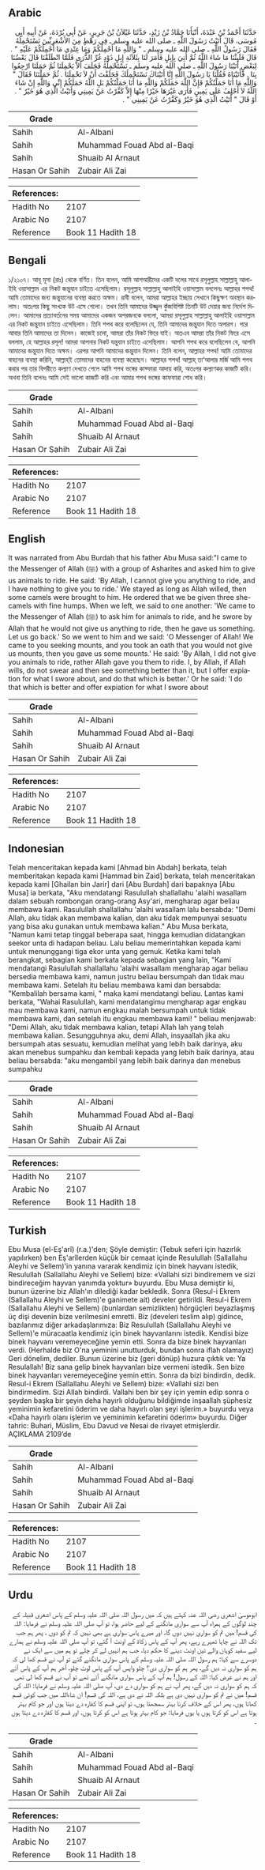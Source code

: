 ## Arabic


<div dir="rtl" lang="ar" style={{fontSize:'larger',backgroundColor:'#f8f9fa',padding:20}}>
حَدَّثَنَا أَحْمَدُ بْنُ عَبْدَةَ، أَنْبَأَنَا حَمَّادُ بْنُ زَيْدٍ، حَدَّثَنَا غَيْلاَنُ بْنُ جَرِيرٍ، عَنْ أَبِي بُرْدَةَ، عَنْ أَبِيهِ أَبِي مُوسَى، قَالَ أَتَيْتُ رَسُولَ اللَّهِ ـ صلى الله عليه وسلم ـ فِي رَهْطٍ مِنَ الأَشْعَرِيِّينَ نَسْتَحْمِلُهُ فَقَالَ رَسُولُ اللَّهِ ـ صلى الله عليه وسلم ـ ‏"‏ وَاللَّهِ مَا أَحْمِلُكُمْ وَمَا عِنْدِي مَا أَحْمِلُكُمْ عَلَيْهِ ‏"‏ ‏.‏ قَالَ فَلَبِثْنَا مَا شَاءَ اللَّهُ ثُمَّ أُتِيَ بِإِبِلٍ فَأَمَرَ لَنَا بِثَلاَثَةِ إِبِلٍ ذَوْدٍ غُرِّ الذُّرَى فَلَمَّا انْطَلَقْنَا قَالَ بَعْضُنَا لِبَعْضٍ أَتَيْنَا رَسُولَ اللَّهِ ـ صلى الله عليه وسلم ـ نَسْتَحْمِلُهُ فَحَلَفَ أَلاَّ يَحْمِلَنَا ثُمَّ حَمَلَنَا ارْجِعُوا بِنَا ‏.‏ فَأَتَيْنَاهُ فَقُلْنَا يَا رَسُولَ اللَّهِ إِنَّا أَتَيْنَاكَ نَسْتَحْمِلُكَ فَحَلَفْتَ أَنْ لاَ تَحْمِلَنَا ‏.‏ ثُمَّ حَمَلْتَنَا فَقَالَ ‏"‏ وَاللَّهِ مَا أَنَا حَمَلْتُكُمْ فَإِنَّ اللَّهَ حَمَلَكُمْ وَاللَّهِ مَا أَنَا حَمَلْتُكُمْ بَلِ اللَّهُ حَمَلَكُمْ إِنِّي وَاللَّهِ إِنْ شَاءَ اللَّهُ لاَ أَحْلِفُ عَلَى يَمِينٍ فَأَرَى غَيْرَهَا خَيْرًا مِنْهَا إِلاَّ كَفَّرْتُ عَنْ يَمِينِي وَأَتَيْتُ الَّذِي هُوَ خَيْرٌ ‏"‏ ‏.‏ أَوْ قَالَ ‏"‏ أَتَيْتُ الَّذِي هُوَ خَيْرٌ وَكَفَّرْتُ عَنْ يَمِينِي ‏"‏ ‏.‏
</div>
<div style={{backgroundColor:'#f8f9fa',padding:20, marginBottom: 10}}><table> <thead> <tr> <th>Grade</th> <th></th> </tr> </thead> <tbody> <tr><td>Sahih</td><td>Al-Albani</td></tr><tr><td>Sahih</td><td>Muhammad Fouad Abd al-Baqi</td></tr><tr><td>Sahih</td><td>Shuaib Al Arnaut</td></tr><tr><td>Hasan Or Sahih</td><td>Zubair Ali Zai</td></tr></tbody></table><table> <thead> <tr> <th>References:</th> <th></th> </tr> </thead> <tbody><tr><td>Hadith No</td><td>2107</td></tr><tr><td>Arabic No</td><td>2107</td></tr><tr><td>Reference</td><td>Book 11 Hadith 18</td></tr></tbody></table></div>

## Bengali


<div dir="ltr" lang="bn" style={{fontSize:'larger',backgroundColor:'#f8f9fa',padding:20}}>
১/২১০৭। আবূ মূসা (রাঃ) থেকে বর্ণিত। তিন বলেন, আমি আশআরীদের একটি দলের সাথে রসূলুল্লাহ সাল্লাল্লাহু আলাইহি ওয়াসাল্লাম এর নিকট জন্তুযান চাইতে এসেছিলাম। রসূলুল্লাহ সাল্লাল্লাহু আলাইহি ওয়াসাল্লাম বললেনঃ আল্লাহর শপথ! আমি তোমাদের জন্য জন্তুযানের ব্যবস্থা করতে অক্ষম। রাবী বলেন, আমরা আল্লাহর ইচ্ছায় সেখানে কিছুক্ষণ অবস্থান করলাম। অতঃপর কিছু সংখ্যক উট এসে গেলো। তখন তিনি আমাদের উজ্জ্বল কুঁজবিশিষ্ট তিনটি উট দেয়ার জন্য নির্দেশ দিলেন। আমাদের প্রত্যাবর্তনের সময় আমাদের একজন অপরজনকে বললো, আমরা রসূলুল্লাহ সাল্লাল্লাহু আলাইহি ওয়াসাল্লাম এর নিকট জন্তুযান চাইতে এসেছিলাম। তিনি শপথ করে বলেছিলেন যে, তিনি আমাদের জন্তুযান দিতে অপারগ। পরে আবার তিনি আমাদের তা দিলেন। কাজেই চলো, আমরা তাঁর নিকট ফিরে যাই। অতএব আমরা তাঁর নিকট ফিরে এসে বললাম, হে আল্লাহর রসূল! আমরা আপনার নিকট যন্তুযান চাইতে এসেছিলাম। আপনি শপথ করে বলেছিলেন যে, আপনি আমাদের জন্তুযান দিতে অক্ষম। এরপর আপনি আমাদের জন্তুযান দিলেন। তিনি বলেন, আল্লাহর শপথ! আমি তোমাদের বাহনের ব্যবস্থা করিনি, আল্লাহ্ই তোমাদের বাহনের ব্যবস্থা করেছেন। আল্লাহর শপথ! আল্লাহ্ তা‘আলার মর্জি আমি শপথ করার পর তার বিপরীতে কল্যাণ দেখতে পেলে আমি শপথ ভঙ্গের কাফ্ফারা আদায় করি, অতঃপর কল্যাণকর কাজটি করি। অথবা তিনি বলেনঃ আমি সেই ভালো কাজটি করি এবং আমার শপথ ভঙ্গের কাফফারা শোধ করি।
</div>
<div style={{backgroundColor:'#f8f9fa',padding:20, marginBottom: 10}}><table> <thead> <tr> <th>Grade</th> <th></th> </tr> </thead> <tbody> <tr><td>Sahih</td><td>Al-Albani</td></tr><tr><td>Sahih</td><td>Muhammad Fouad Abd al-Baqi</td></tr><tr><td>Sahih</td><td>Shuaib Al Arnaut</td></tr><tr><td>Hasan Or Sahih</td><td>Zubair Ali Zai</td></tr></tbody></table><table> <thead> <tr> <th>References:</th> <th></th> </tr> </thead> <tbody><tr><td>Hadith No</td><td>2107</td></tr><tr><td>Arabic No</td><td>2107</td></tr><tr><td>Reference</td><td>Book 11 Hadith 18</td></tr></tbody></table></div>

## English


<div dir="ltr" lang="en" style={{fontSize:'larger',backgroundColor:'#f8f9fa',padding:20}}>
It was narrated from Abu Burdah that his father Abu Musa said:"I came to the Messenger of Allah (ﷺ) with a group of Asharites and asked him to give us animals to ride. He said: 'By Allah, I cannot give you anything to ride, and I have nothing to give you to ride.' We stayed as long as Allah willed, then some camels were brought to him. He ordered that we be given three she-camels with fine humps. When we left, we said to one another: 'We came to the Messenger of Allah (ﷺ) to ask him for animals to ride, and he swore by Allah that he would not give us anything to ride, then he gave us something. Let us go back.' So we went to him and we said: 'O Messenger of Allah! We came to you seeking mounts, and you took an oath that you would not give us mounts, then you gave us some mounts.' He said: 'By Allah, I did not give you animals to ride, rather Allah gave you them to ride. I, by Allah, if Allah wills, do not swear and then see something better than it, but I offer expiation for what I swore about, and do that which is better.' Or he said: 'I do that which is better and offer expiation for what I swore about
</div>
<div style={{backgroundColor:'#f8f9fa',padding:20, marginBottom: 10}}><table> <thead> <tr> <th>Grade</th> <th></th> </tr> </thead> <tbody> <tr><td>Sahih</td><td>Al-Albani</td></tr><tr><td>Sahih</td><td>Muhammad Fouad Abd al-Baqi</td></tr><tr><td>Sahih</td><td>Shuaib Al Arnaut</td></tr><tr><td>Hasan Or Sahih</td><td>Zubair Ali Zai</td></tr></tbody></table><table> <thead> <tr> <th>References:</th> <th></th> </tr> </thead> <tbody><tr><td>Hadith No</td><td>2107</td></tr><tr><td>Arabic No</td><td>2107</td></tr><tr><td>Reference</td><td>Book 11 Hadith 18</td></tr></tbody></table></div>

## Indonesian


<div dir="ltr" lang="id" style={{fontSize:'larger',backgroundColor:'#f8f9fa',padding:20}}>
Telah menceritakan kepada kami [Ahmad bin Abdah] berkata, telah memberitakan kepada kami [Hammad bin Zaid] berkata, telah menceritakan kepada kami [Ghailan bin Jarir] dari [Abu Burdah] dari bapaknya [Abu Musa] ia berkata, "Aku mendatangi Rasulullah shallallahu 'alaihi wasallam dalam sebuah rombongan orang-orang Asy'ari, mengharap agar beliau membawa kami. Rasulullah shallallahu 'alaihi wasallam lalu bersabda: "Demi Allah, aku tidak akan membawa kalian, dan aku tidak mempunyai sesuatu yang bisa aku gunakan untuk membawa kalian." Abu Musa berkata, "Namun kami tetap tinggal beberapa saat, hingga kemudian didatangkan seekor unta di hadapan beliau. Lalu beliau memerintahkan kepada kami untuk menunggangi tiga ekor unta yang gemuk. Ketika kami telah berangkat, sebagian kami berkata kepada sebagian yang lain, "Kami mendatangi Rasulullah shallallahu 'alaihi wasallam mengharap agar beliau bersedia membawa kami, namun justru beliau bersumpah dan tidak mau membawa kami. Setelah itu beliau membawa kami dan bersabda: "Kembalilah bersama kami, " maka kami mendatangi beliau. Lantas kami berkata, "Wahai Rasulullah, kami mendatangimu mengharap agar engkau mau membawa kami, namun engkau malah bersumpah untuk tidak membawa kami, dan setelah itu engkau membawa kami! " beliau menjawab: "Demi Allah, aku tidak membawa kalian, tetapi Allah lah yang telah membawa kalian. Sesungguhnya aku, demi Allah, insyaallah jika aku bersumpah atas sesuatu, kemudian melihat yang lebih baik darinya, aku akan menebus sumpahku dan kembali kepada yang lebih baik darinya, atau beliau bersabda: "aku mengambil yang lebih baik darinya dan menebus sumpahku
</div>
<div style={{backgroundColor:'#f8f9fa',padding:20, marginBottom: 10}}><table> <thead> <tr> <th>Grade</th> <th></th> </tr> </thead> <tbody> <tr><td>Sahih</td><td>Al-Albani</td></tr><tr><td>Sahih</td><td>Muhammad Fouad Abd al-Baqi</td></tr><tr><td>Sahih</td><td>Shuaib Al Arnaut</td></tr><tr><td>Hasan Or Sahih</td><td>Zubair Ali Zai</td></tr></tbody></table><table> <thead> <tr> <th>References:</th> <th></th> </tr> </thead> <tbody><tr><td>Hadith No</td><td>2107</td></tr><tr><td>Arabic No</td><td>2107</td></tr><tr><td>Reference</td><td>Book 11 Hadith 18</td></tr></tbody></table></div>

## Turkish


<div dir="ltr" lang="tr" style={{fontSize:'larger',backgroundColor:'#f8f9fa',padding:20}}>
Ebu Musa (el-Eş'arî) (r.a.)'den; Şöyle demiştir: (Tebuk seferi için hazırlık yapılırken) ben Eş'arîlerden küçük bir cemaat içinde Resulullah (Sallallahu Aleyhi ve Sellem)'in yanına vararak kendimiz için binek hayvanı istedik, Resulullah (Sallallahu Aleyhi ve Sellem) bize: «Vallahi sizi bindiremem ve sizi bindireceğim hayvan yanımda yoktur» buyurdu. Ebu Musa demiştir ki, bunun üzerine biz Allah'ın dilediği kadar bekledik. Sonra (Resul-i Ekrem (Sallallahu Aleyhi ve Sellem)'e ganimete ait) develer getirildi. Resul-i Ekrem (Sallallahu Aleyhi ve Sellem) (bunlardan semizlikten) hörgüçleri beyazlaşmış üç dişi devenin bize verilmesini emretti. Biz (develeri teslim alıp) gidince, bazılarımız diğer arkadaşlarımıza: Biz Resulullah (Sallallahu Aleyhi ve Sellem)'e müracaatla kendimiz için binek hayvanlarını istedik. Kendisi bize binek hayvanı veremeyeceğine yemin etti. Sonra da bize binek hayvanları verdi. (Herhalde biz O'na yeminini unutturduk, bundan sonra iflah olamayız) Geri dönelim, dediler. Bunun üzerine biz (geri dönüp) huzura çıktık ve: Ya Resulallah! Biz sana gelip binek hayvanları bize vermeni istedik. Sen bize binek hayvanları veremeyeceğine yemin ettin. Sonra da bizi bindirdin, dedik. Resul-i Ekrem (Sallallahu Aleyhi ve Sellem) bize: «Vallahi sizi ben bindirmedim. Sizi Allah bindirdi. Vallahi ben bir şey için yemin edip sonra o şeyden başka bir şeyin deha hayırlı olduğunu bildiğimde inşaallah şüphesiz yeminimin kefaretini öderim ve daha hayırlı olan şeyi işlerim.» buyurdu veya «Daha hayırlı olanı işlerim ve yeminimin kefaretini öderim» buyurdu. Diğer tahric: Buhari, Müslim, Ebu Davud ve Nesai de rivayet etmişlerdir. AÇIKLAMA 2109’de
</div>
<div style={{backgroundColor:'#f8f9fa',padding:20, marginBottom: 10}}><table> <thead> <tr> <th>Grade</th> <th></th> </tr> </thead> <tbody> <tr><td>Sahih</td><td>Al-Albani</td></tr><tr><td>Sahih</td><td>Muhammad Fouad Abd al-Baqi</td></tr><tr><td>Sahih</td><td>Shuaib Al Arnaut</td></tr><tr><td>Hasan Or Sahih</td><td>Zubair Ali Zai</td></tr></tbody></table><table> <thead> <tr> <th>References:</th> <th></th> </tr> </thead> <tbody><tr><td>Hadith No</td><td>2107</td></tr><tr><td>Arabic No</td><td>2107</td></tr><tr><td>Reference</td><td>Book 11 Hadith 18</td></tr></tbody></table></div>

## Urdu


<div dir="rtl" lang="ur" style={{fontSize:'larger',backgroundColor:'#f8f9fa',padding:20}}>
ابوموسیٰ اشعری رضی اللہ عنہ کہتے ہیں کہ میں رسول اللہ صلی اللہ علیہ وسلم کے پاس اشعری قبیلہ کے چند لوگوں کے ہمراہ آپ سے سواری مانگنے کے لیے حاضر ہوا، تو آپ صلی اللہ علیہ وسلم نے فرمایا: اللہ کی قسم! میں تم کو سواری نہیں دوں گا، اور میرے پاس سواری ہے بھی نہیں کہ تم کو دوں ، پھر ہم جب تک اللہ نے چاہا ٹھہرے رہے، پھر آپ کے پاس زکاۃ کے اونٹ آ گئے، تو آپ صلی اللہ علیہ وسلم نے ہمارے لیے سفید کوہان والے تین اونٹ دینے کا حکم دیا، جب ہم انہیں لے کر چلے تو ہم میں سے ایک نے دوسرے سے کہا: ہم رسول اللہ صلی اللہ علیہ وسلم کے پاس سواری مانگنے گئے تو آپ نے قسم کھا لی کہ ہم کو سواری نہ دیں گے، پھر ہم کو سواری دی؟ چلو واپس آپ کے پاس لوٹ چلو، آخر ہم آپ کے پاس آئے اور ہم نے عرض کیا: اللہ کے رسول! ہم آپ کے پاس سواری مانگنے آئے تھے تو آپ نے قسم کھا لی تھی کہ ہم کو سواری نہ دیں گے، پھر آپ نے ہم کو سواری دے دی، آپ صلی اللہ علیہ وسلم نے فرمایا: اللہ کی قسم! میں نے تم کو سواری نہیں دی ہے بلکہ اللہ نے دی ہے، اللہ کی قسم! ان شاءاللہ میں جب کوئی قسم کھاتا ہوں، پھر اس کے خلاف کرنا بہتر سمجھتا ہوں، تو اپنی قسم کا کفارہ دے دیتا ہوں اور جو کام بہتر ہوتا ہے اس کو کرتا ہوں یا یوں فرمایا: جو کام بہتر ہوتا ہے اس کو کرتا ہوں، اور قسم کا کفارہ دے دیتا ہوں ۔
</div>
<div style={{backgroundColor:'#f8f9fa',padding:20, marginBottom: 10}}><table> <thead> <tr> <th>Grade</th> <th></th> </tr> </thead> <tbody> <tr><td>Sahih</td><td>Al-Albani</td></tr><tr><td>Sahih</td><td>Muhammad Fouad Abd al-Baqi</td></tr><tr><td>Sahih</td><td>Shuaib Al Arnaut</td></tr><tr><td>Hasan Or Sahih</td><td>Zubair Ali Zai</td></tr></tbody></table><table> <thead> <tr> <th>References:</th> <th></th> </tr> </thead> <tbody><tr><td>Hadith No</td><td>2107</td></tr><tr><td>Arabic No</td><td>2107</td></tr><tr><td>Reference</td><td>Book 11 Hadith 18</td></tr></tbody></table></div>